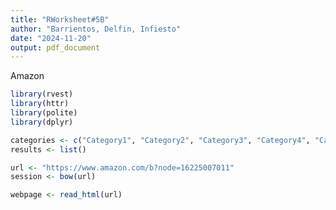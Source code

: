 ```yaml
---
title: "RWorksheet#5B"
author: "Barrientos, Delfin, Infiesto"
date: "2024-11-20"
output: pdf_document
---
```

Amazon
```r
library(rvest)
library(httr)
library(polite)
library(dplyr)

categories <- c("Category1", "Category2", "Category3", "Category4", "Category5")
results <- list()

url <- "https://www.amazon.com/b?node=16225007011"
session <- bow(url)

webpage <- read_html(url)



```

